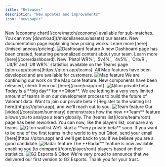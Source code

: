 ```yaml
---
title: "Releases"
description: "New updates and improvements"
icon: "newspaper"
---
```


<Update label="v0.24.0" description="October 6, 2025">
    New [economy chart](/core/match/economy) available for sub-matches.
</Update>

<Update label="v0.20.1" description="September 20, 2025">
    You can now [download](/miscellaneous/assets) our assets.
</Update>

<Update label="v0.20.0" description="September 19, 2025">
    New documentation page explaining how pricing works.
    Learn more [here](/miscellaneous/pricing).
</Update>

<Update label="v0.18.0" description="September 8, 2025">
    <Frame>
        <img
            src="./images/releases/dashboard.png"
            alt="Dashboard feature"
        />
    </Frame>
    A new Dashboard page has been created, featuring personalized content about your team.
    Learn more [here](/core/dashboard).
</Update>

<Update label="v0.16.0" description="September 1, 2025">
    New `Pistol WR%`, `5v4%`, `4v5%`, `Orb/R`, `Ult/R` and `Ult WR%` statistics available on the Teams page
    [qiton.app/teams](https://qiton.app/teams).
</Update>

<Update label="v0.15.0" description="July 31, 2025">
    All Map features have been developed and are available for customers.
</Update>

<Update label="v0.13.1" description="July 20, 2025">
    <Frame>
        <img
            src="./images/releases/map.jpg"
            alt="Map feature"
        />
    </Frame>
    We are continuing our work on the Map core feature.
    New components have been released, check them out [here](/core/map/root).
</Update>

<Update label="PRIVATE BETA" description="June 17, 2025">
    <Frame>
        <img
            src="./images/releases/beta.png"
            alt="Qiton private beta"
        />
    </Frame>
    Today is a **big day** for **Qiton**.
    We are letting in a very very limited amount of teams in on our development process to build the future of Valorant
    data.
    Want to join our private beta ? [Register to the waiting list here](https:///qiton.app), and we'll reach out to you.
</Update>

<Update label="v0.12.0" description="June 10, 2025">
    <Frame>
        <img
            src="./images/releases/team.jpg"
            alt="Team feature"
        />
    </Frame>
    Our [video](/core/team/summary) demonstrates how the new **Team** feature allows you to analyze a team globally.
</Update>

<Update label="v0.10.4" description="May 27, 2025">
    The [teams list](/core/team/root) page has been reworked.
    You can now, like the players list, compare any teams.
</Update>

<Update label="v0.10.0" description="May 22, 2025">
    <Frame>
        <img
            src="./images/releases/waitlist.png"
            alt="Qiton waitlist"
        />
    </Frame>
    We'll start a **very private beta** soon.
    If you want to be one of the first teams in the world to try out Qiton, send your email [here](https://qiton.app)
    and we'll get back to you if we believe you are a good candidate.
</Update>

<Update label="v0.9.0" description="May 13, 2025">
    <Frame>
        <img
            src="./images/releases/radar.png"
            alt="Radar feature"
        />
    </Frame>
    The **Radar** feature is now available, enabling you [to compare](/core/player/root) players based on their
    statistics.
</Update>

<Update label="v0.5.5" description="March 4, 2025">
    <Frame>
        <img
            src="./images/releases/g2_qiton.jpg"
            alt="G2 Esports & Qiton"
        />
    </Frame>
    We're very proud to announce that we delivered our first version to G2 Esports. Thank you for your trust.
</Update>
